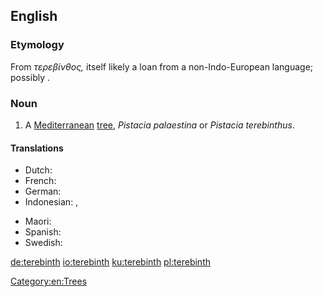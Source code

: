 ==English==
{{wikipedia}}
===Etymology===
From {{etyl|grc|en}} ''τερεβίνθος,'' itself likely a loan from a non-Indo-European language; possibly {{etyl|omn|en}}.

===Noun===
{{en-noun|s}}

# A [[Mediterranean]] [[tree]], ''Pistacia palaestina'' or ''Pistacia terebinthus''.

====Translations====
{{trans-top|a Mediterranean tree}}
* Dutch: {{t+|nl|eik}}
* French: {{t+|fr|térébinthe}}
* German: {{t+|de|terebinth}}
* Indonesian: {{t|id|tarbantin}}, {{t|id|tarbantin}}
{{trans-mid}}
* Maori: {{t|mi|terepini}}
* Spanish: {{t|es|terebinto}}
* Swedish: {{t|sv|terebint}}
{{trans-bottom}}

[[Category:en:Trees]]

[[de:terebinth]]
[[io:terebinth]]
[[ku:terebinth]]
[[pl:terebinth]]